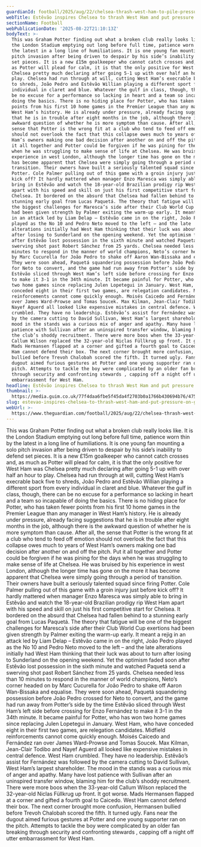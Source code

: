 ```yaml
---
guardianId: football/2025/aug/22/chelsea-thrash-west-ham-to-pile-pressure-on-graham-potter
webTitle: Estêvão inspires Chelsea to thrash West Ham and put pressure on Graham Potter
sectionName: Football
webPublicationDate: '2025-08-22T21:10:13Z'
bodyText: >-
  This was Graham Potter finding out what a broken club really looks like. It is
  the London Stadium emptying out long before full time, patience worn thin by
  the latest in a long line of humiliations. It is one young fan mounting a solo
  pitch invasion after being driven to despair by his side’s inability to defend
  set pieces. It is a new £15m goalkeeper who cannot catch crosses and, as much
  as Potter will plead for calm, it is that the only positive for West Ham was
  Chelsea pretty much declaring after going 5-1 up with over half an hour to
  play. Chelsea had run through at will, cutting West Ham’s execrable back five
  to shreds, João Pedro and Estêvão Willian playing a different sport from every
  individual in claret and blue. Whatever the gulf in class, though, there can
  be no excuse for a performance so lacking in heart and a team so incapable of
  doing the basics. There is no hiding place for Potter, who has taken fewer
  points from his first 10 home games in the Premier League than any manager in
  West Ham’s history. He is already under pressure, already facing suggestions
  that he is in trouble after eight months in the job, although there is the
  awkward question of whether he is more symptom than cause. After all, the
  sense that Potter is the wrong fit at a club who tend to feed off emotion
  should not overlook the fact that this collapse owes much to years of West
  Ham’s owners making one bad decision after another on and off the pitch. Put
  it all together and Potter could be forgiven if he was pining for the days
  when he was struggling to make sense of life at Chelsea. He was bruised by his
  experience in west London, although the longer time has gone on the more it
  has become apparent that Chelsea were simply going through a period of
  transition. Their owners have built a seriously talented squad since firing
  Potter. Cole Palmer pulling out of this game with a groin injury just before
  kick off? It hardly mattered when manager Enzo Maresca was simply able to
  bring in Estêvão and watch the 18-year-old Brazilian prodigy rip West Ham
  apart with his speed and skill on just his first competitive start for
  Chelsea. It bordered on the absurd that Chelsea had fallen behind to a
  stunning early goal from Lucas Paquetá. The theory that fatigue will be one of
  the biggest challenges for Maresca’s side after their Club World Cup exertions
  had been given strength by Palmer exiting the warm-up early. It meant a rejig
  in an attack led by Liam Delap – Estêvão came in on the right, João Pedro
  played as the No 10 and Pedro Neto moved to the left – and the late
  alterations initially had West Ham thinking that their luck was about to turn
  after losing to Sunderland on the opening weekend. Yet the optimism faded soon
  after Estêvão lost possession in the sixth minute and watched Paquetá send a
  swerving shot past Robert Sánchez from 25 yards. Chelsea needed less than 10
  minutes to respond in the manner of world champions, Neto’s corner headed on
  by Marc Cucurella for João Pedro to shake off Aaron Wan-Bissaka and equalise.
  They were soon ahead, Paquetá squandering possession before João Pedro crossed
  for Neto to convert, and the game had run away from Potter’s side by the time
  Estêvão sliced through West Ham’s left side before crossing for Enzo Fernández
  to make it 3-1 in the 34th minute. It became painful for Potter, who has won
  two home games since replacing Julen Lopetegui in January. West Ham, who have
  conceded eight in their first two games, are relegation candidates. Midfield
  reinforcements cannot come quickly enough. Moisés Caicedo and Fernández ran
  over James Ward-Prowse and Tomas Soucek. Max Kilman, Jean-Clair Todibo and
  Nayef Aguerd all looked like expensive mistakes in central defence. West Ham
  crumbled. They have no leadership. Estêvão’s assist for Fernández was followed
  by the camera cutting to David Sullivan, West Ham’s largest shareholder. The
  mood in the stands was a curious mix of anger and apathy. Many have lost
  patience with Sullivan after an uninspired transfer window, blaming him for
  the club’s shoddy recruitment. There were more boos when the 33-year-old
  Callum Wilson replaced the 32-year-old Niclas Füllkrug up front. It got worse.
  Mads Hermansen flapped at a corner and gifted a fourth goal to Caicedo. West
  Ham cannot defend their box. The next corner brought more confusion, Hermansen
  bullied before Trevoh Chalobah scored the fifth. It turned ugly. Fans near the
  dugout aimed furious gestures at Potter and one young supporter ran on the
  pitch. Attempts to tackle the boy were complicated by an older fan breaking
  through security and confronting stewards , capping off a night off utter
  embarrassment for West Ham.
headline: Estêvão inspires Chelsea to thrash West Ham and put pressure on Graham Potter
thumbnail: >-
  https://media.guim.co.uk/77f4daa6fbe5f45da4f2703b0a1766b430694b76/475_0_4307_3447/500.jpg
slug: estevao-inspires-chelsea-to-thrash-west-ham-and-put-pressure-on-graham-potter
webUrl: >-
  https://www.theguardian.com/football/2025/aug/22/chelsea-thrash-west-ham-to-pile-pressure-on-graham-potter
---
```

This was Graham Potter finding out what a broken club really looks like. It is the London Stadium emptying out long before full time, patience worn thin by the latest in a long line of humiliations. It is one young fan mounting a solo pitch invasion after being driven to despair by his side’s inability to defend set pieces. It is a new £15m goalkeeper who cannot catch crosses and, as much as Potter will plead for calm, it is that the only positive for West Ham was Chelsea pretty much declaring after going 5-1 up with over half an hour to play. Chelsea had run through at will, cutting West Ham’s execrable back five to shreds, João Pedro and Estêvão Willian playing a different sport from every individual in claret and blue. Whatever the gulf in class, though, there can be no excuse for a performance so lacking in heart and a team so incapable of doing the basics. There is no hiding place for Potter, who has taken fewer points from his first 10 home games in the Premier League than any manager in West Ham’s history. He is already under pressure, already facing suggestions that he is in trouble after eight months in the job, although there is the awkward question of whether he is more symptom than cause. After all, the sense that Potter is the wrong fit at a club who tend to feed off emotion should not overlook the fact that this collapse owes much to years of West Ham’s owners making one bad decision after another on and off the pitch. Put it all together and Potter could be forgiven if he was pining for the days when he was struggling to make sense of life at Chelsea. He was bruised by his experience in west London, although the longer time has gone on the more it has become apparent that Chelsea were simply going through a period of transition. Their owners have built a seriously talented squad since firing Potter. Cole Palmer pulling out of this game with a groin injury just before kick off? It hardly mattered when manager Enzo Maresca was simply able to bring in Estêvão and watch the 18-year-old Brazilian prodigy rip West Ham apart with his speed and skill on just his first competitive start for Chelsea. It bordered on the absurd that Chelsea had fallen behind to a stunning early goal from Lucas Paquetá. The theory that fatigue will be one of the biggest challenges for Maresca’s side after their Club World Cup exertions had been given strength by Palmer exiting the warm-up early. It meant a rejig in an attack led by Liam Delap – Estêvão came in on the right, João Pedro played as the No 10 and Pedro Neto moved to the left – and the late alterations initially had West Ham thinking that their luck was about to turn after losing to Sunderland on the opening weekend. Yet the optimism faded soon after Estêvão lost possession in the sixth minute and watched Paquetá send a swerving shot past Robert Sánchez from 25 yards. Chelsea needed less than 10 minutes to respond in the manner of world champions, Neto’s corner headed on by Marc Cucurella for João Pedro to shake off Aaron Wan-Bissaka and equalise. They were soon ahead, Paquetá squandering possession before João Pedro crossed for Neto to convert, and the game had run away from Potter’s side by the time Estêvão sliced through West Ham’s left side before crossing for Enzo Fernández to make it 3-1 in the 34th minute. It became painful for Potter, who has won two home games since replacing Julen Lopetegui in January. West Ham, who have conceded eight in their first two games, are relegation candidates. Midfield reinforcements cannot come quickly enough. Moisés Caicedo and Fernández ran over James Ward-Prowse and Tomas Soucek. Max Kilman, Jean-Clair Todibo and Nayef Aguerd all looked like expensive mistakes in central defence. West Ham crumbled. They have no leadership. Estêvão’s assist for Fernández was followed by the camera cutting to David Sullivan, West Ham’s largest shareholder. The mood in the stands was a curious mix of anger and apathy. Many have lost patience with Sullivan after an uninspired transfer window, blaming him for the club’s shoddy recruitment. There were more boos when the 33-year-old Callum Wilson replaced the 32-year-old Niclas Füllkrug up front. It got worse. Mads Hermansen flapped at a corner and gifted a fourth goal to Caicedo. West Ham cannot defend their box. The next corner brought more confusion, Hermansen bullied before Trevoh Chalobah scored the fifth. It turned ugly. Fans near the dugout aimed furious gestures at Potter and one young supporter ran on the pitch. Attempts to tackle the boy were complicated by an older fan breaking through security and confronting stewards , capping off a night off utter embarrassment for West Ham.

